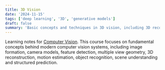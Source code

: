 ```yaml
---
title: 3D Vision
date: '2024-11-15'
tags: ['deep learning', '3D', 'generative models']
draft: false
summary: 'Basic concepts and techniques in 3D vision, including 3D reconstruction, 3D object detection, and 3D scene understanding.'
---
```


Learning notes for [Computer Vision](https://uni-tuebingen.de/fakultaeten/mathematisch-naturwissenschaftliche-fakultaet/fachbereiche/informatik/lehrstuehle/autonomous-vision/lectures/computer-vision/). This course focuses on fundamental concepts behind modern computer vision systems, including image formation, camera models, feature detection, multiple view geometry, 3D reconstruction, motion estimation, object recognition, scene understanding and structured prediction.